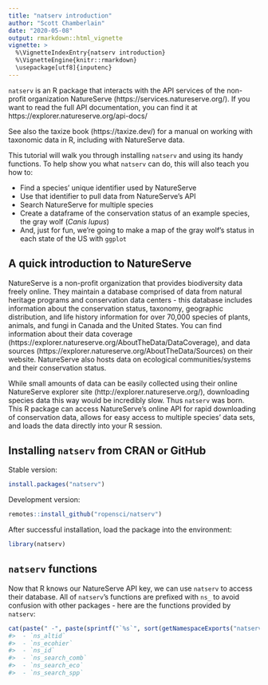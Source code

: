 ```yaml
---
title: "natserv introduction"
author: "Scott Chamberlain"
date: "2020-05-08"
output: rmarkdown::html_vignette
vignette: >
  %\VignetteIndexEntry{natserv introduction}
  %\VignetteEngine{knitr::rmarkdown}
  \usepackage[utf8]{inputenc}
---
```




`natserv` is an R package that interacts with the API services of the non-profit organization NatureServe (https://services.natureserve.org/). If you want to read the full API documentation, you can find it at https://explorer.natureserve.org/api-docs/

See also the taxize book (https://taxize.dev/) for 
a manual on working with taxonomic data in R, including with NatureServe data.

This tutorial will walk you through installing `natserv` and using its handy functions. To help show you what `natserv` can do, this will also teach you how to:

* Find a species' unique identifier used by NatureServe 
* Use that identifier to pull data from NatureServe's API
* Search NatureServe for multiple species
* Create a dataframe of the conservation status of an example species, the gray wolf (*Canis lupus*)
* And, just for fun, we're going to make a map of the gray wolf's status in each state of the US with `ggplot`


## A quick introduction to NatureServe

NatureServe is a non-profit organization that provides biodiversity data freely online. 
They maintain a database comprised of data from natural heritage programs and conservation data centers - this database includes information about the conservation status, taxonomy, geographic distribution, and life history information for over 70,000 species of plants, animals, and fungi in Canada and the United States.
You can find information about their data coverage (https://explorer.natureserve.org/AboutTheData/DataCoverage), and data sources (https://explorer.natureserve.org/AboutTheData/Sources) on their website. NatureServe also hosts data on ecological communities/systems and their conservation status.  

While small amounts of data can be easily collected using their online NatureServe explorer site (http://explorer.natureserve.org/), downloading species data this way would be incredibly slow. 
Thus `natserv` was born. 
This R package can access NatureServe's online API for rapid downloading of conservation data, allows for easy access to multiple species' data sets, and  loads the data directly into your R session. 

## Installing `natserv` from CRAN or GitHub

Stable version:


```r
install.packages("natserv")
```

Development version:


```r
remotes::install_github("ropensci/natserv")
```

After successful installation, load the package into the environment:


```r
library(natserv)
```

## `natserv` functions

Now that R knows our NatureServe API key, we can use `natserv` to access their database.
All of `natserv`'s functions are prefixed with `ns_` to avoid confusion with other packages - here are the functions provided by `natserv`:


```r
cat(paste(" -", paste(sprintf("`%s`", sort(getNamespaceExports("natserv"))), collapse = "\n - ")))
#>  - `ns_altid`
#>  - `ns_ecohier`
#>  - `ns_id`
#>  - `ns_search_comb`
#>  - `ns_search_eco`
#>  - `ns_search_spp`
```

